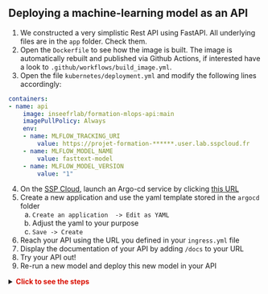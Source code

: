 :::{.nonincremental}
:::: {.callout-tip collapse="true" icon=false}
## Deploying a machine-learning model as an API

1. We constructed a very simplistic Rest API using FastAPI. All underlying files are in the `app` folder. Check them.
2. Open the `Dockerfile` to see how the image is built. The image is automatically rebuilt and published via Github Actions, if interested have a look to `.github/workflows/build_image.yml`.
3. Open the file `kubernetes/deployment.yml` and modify the following lines accordingly:

```yml
containers:
- name: api
    image: inseefrlab/formation-mlops-api:main
    imagePullPolicy: Always
    env:
    - name: MLFLOW_TRACKING_URI
        value: https://projet-formation-******.user.lab.sspcloud.fr
    - name: MLFLOW_MODEL_NAME
        value: fasttext-model
    - name: MLFLOW_MODEL_VERSION
        value: "1"
```

4. On the [SSP Cloud](https://datalab.sspcloud.fr/home), launch an Argo-cd service by clicking [this URL](https://datalab.sspcloud.fr/launcher/automation/argo-cd?autoLaunch=true)
5. Create a new application and use the yaml template stored in the `argocd` folder
    a. `Create an application  -> Edit as YAML` 
    b. Adjust the yaml to your purpose
    c. `Save -> Create`
6. Reach your API using the URL you defined in your `ingress.yml` file
7. Display the documentation of your API by adding `/docs` to your URL
8. Try your API out!
9. Re-run a new model and deploy this new model in your API

<details>
<summary>
    <font size=\"3\" color=\"darkgreen\"><b>Click to see the steps </b></font>
</summary>

1. Run a model
2. Register the model
3. Adjust your MLFLOW_MODEL_NAME or MLFLOW_MODEL_VERSION environment variable in the `deployment.yml` file
4. Commit and push these changes
5. Synchronise in Argo-cd or wait for 5 minutes
6. Refresh your API, it should be based on your new version!

</details>

::::

:::
